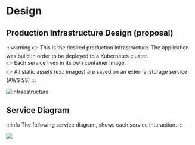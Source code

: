 
# Design

## Production Infrastructure Design (proposal)

:::warning
👉 This is the desired production infrastructure. The application was build in order to be deployed to a Kubernetes cluster.\
👉 Each service lives in its own container image.\
👉 All static assets (ex.: images) are saved on an external storage service (AWS S3)
:::

![infraestructura](/images/img/k8s-mvp.png)

## Service Diagram

:::info
The following service diagram, shows each service interaction.
:::

![](/images/img/service-diagram.png)

